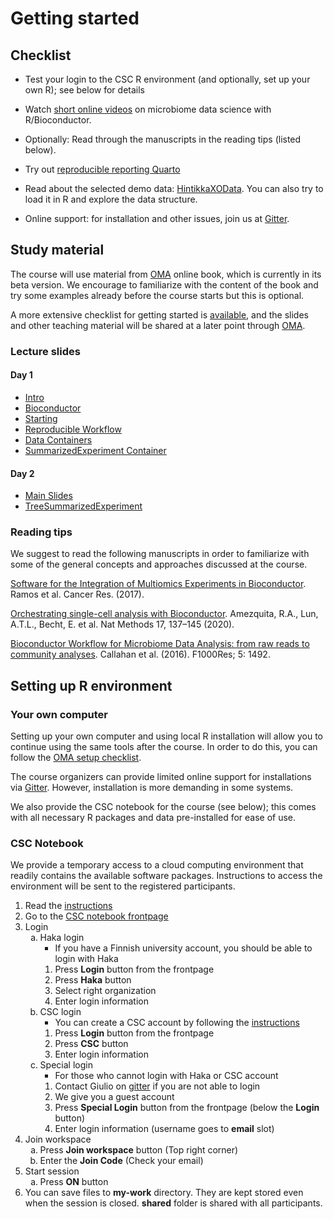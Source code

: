 # Getting started {#start}


## Checklist

 * Test your login to the CSC R environment (and optionally, set up your own R); see below for details

 * Watch [short online videos](https://www.youtube.com/playlist?list=PLjiXAZO27elAJEptP59BN3whVJ61XIkST) on microbiome data science with R/Bioconductor.

 * Optionally: Read through the manuscripts in the reading tips (listed below).

 * Try out [reproducible reporting Quarto](https://microbiome.github.io/OMA/resources.html#quarto)

 * Read about the selected demo data: [HintikkaXOData](https://microbiome.github.io/OMA/containers.html#hintikka-desc). You can also try to load it in R and explore the data structure.

 * Online support: for installation and other issues, join us at [Gitter](https://gitter.im/microbiome/miaverse?utm_source=badge&utm_medium=badge&utm_campaign=pr-badge&utm_content=badge).



## Study material {#material}

The course will use material from
[OMA](https://microbiome.github.io/OMA/) online book, which is
currently in its beta version. We encourage to familiarize with the
content of the book and try some examples already before the course
starts but this is optional.

A more extensive checklist for getting started is
[available](https://microbiome.github.io/OMA/training.html#checklist),
and the slides and other teaching material will be shared at a later
point through
[OMA](https://microbiome.github.io/OMA/training.html#material).

### Lecture slides

#### Day 1

- [Intro](https://microbiome.github.io/outreach/intro.html)
- [Bioconductor](https://microbiome.github.io/outreach/bioconductor.html)
- [Starting](https://microbiome.github.io/outreach/starting.html)
- [Reproducible Workflow](https://microbiome.github.io/outreach/reproducible_workflow.html)
- [Data Containers](https://microbiome.github.io/outreach/datacontainers.html)
- [SummarizedExperiment Container](https://microbiome.github.io/outreach/summarizedexperiment.html)

#### Day 2

- [Main Slides](https://microbiome.github.io/outreach/day2.html)
- [TreeSummarizedExperiment](https://microbiome.github.io/outreach/treese.html)

### Reading tips {#reading}

We suggest to read the following manuscripts in order to familiarize with some of the general concepts and approaches discussed at the course.

[Software for the Integration of Multiomics Experiments in Bioconductor](https://aacrjournals.org/cancerres/article/77/21/e39/662607/Software-for-the-Integration-of-Multiomics). Ramos et al. Cancer Res. (2017).

[Orchestrating single-cell analysis with Bioconductor](https://doi.org/10.1038/s41592-019-0654-x). Amezquita, R.A., Lun, A.T.L., Becht, E. et al. Nat Methods 17, 137–145 (2020). 

[Bioconductor Workflow for Microbiome Data Analysis: from raw reads to community analyses](https://f1000research.com/articles/5-1492/v2). Callahan et al. (2016). F1000Res; 5: 1492.


## Setting up R environment {#renv}

### Your own computer

Setting up your own computer and using local R installation will allow
you to continue using the same tools after the course. In order to do
this, you can follow the [OMA setup checklist](https://microbiome.github.io/OMA/training.html#training).

The course organizers can provide limited online support for installations via [Gitter](https://microbiome.github.io/OMA/training.html#support-and-resources). However, installation is more demanding in some systems.

We also provide the CSC notebook for the course (see below); this
comes with all necessary R packages and data pre-installed for ease of
use.



### CSC Notebook

We provide a temporary access to a cloud computing environment
that readily contains the available software packages. Instructions to access 
the environment will be sent to the registered participants. 

1. Read the [instructions](https://docs.csc.fi/cloud/csc_notebooks/guide_for_students/)
2. Go to the [CSC notebook frontpage](https://notebooks-beta.rahtiapp.fi/welcome)
3. Login
    a. Haka login
        * If you have a Finnish university account, you should be able to login with Haka
        1. Press **Login** button from the frontpage
        2. Press **Haka** button
        3. Select right organization
        4. Enter login information
    b. CSC login
        * You can create a CSC account by following the [instructions](https://research.csc.fi/accounts-and-projects)
        1. Press **Login** button from the frontpage
        2. Press **CSC** button
        3. Enter login information
    c. Special login
        * For those who cannot login with Haka or CSC account
        1. Contact Giulio on [gitter](https://app.gitter.im/#/room/#microbiome_miaverse:gitter.im) if you are not able to login
        2. We give you a guest account
        3. Press **Special Login** button from the frontpage (below the **Login** button)
        4. Enter login information (username goes to **email** slot)
4. Join workspace
    a. Press **Join workspace** button (Top right corner)
    b. Enter the **Join Code** (Check your email)
5. Start session
    a. Press **ON** button
6. You can save files to **my-work** directory. They are kept stored even when the session is closed. **shared** folder is shared with all participants.

    
